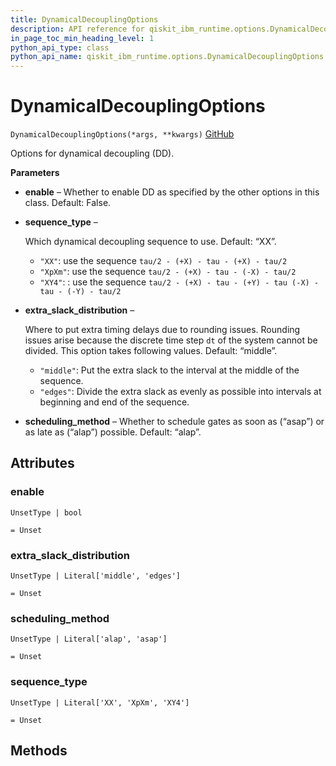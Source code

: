 ```yaml
---
title: DynamicalDecouplingOptions
description: API reference for qiskit_ibm_runtime.options.DynamicalDecouplingOptions
in_page_toc_min_heading_level: 1
python_api_type: class
python_api_name: qiskit_ibm_runtime.options.DynamicalDecouplingOptions
---
```


# DynamicalDecouplingOptions

<span id="qiskit_ibm_runtime.options.DynamicalDecouplingOptions" />

`DynamicalDecouplingOptions(*args, **kwargs)` [GitHub](https://github.com/Qiskit/qiskit-ibm-runtime/tree/stable/0.22/qiskit_ibm_runtime/options/dynamical_decoupling_options.py#L20-L50 "view source code")

Options for dynamical decoupling (DD).

**Parameters**

*   **enable** – Whether to enable DD as specified by the other options in this class. Default: False.

*   **sequence\_type** –

    Which dynamical decoupling sequence to use. Default: “XX”.

    *   `"XX"`: use the sequence `tau/2 - (+X) - tau - (+X) - tau/2`
    *   `"XpXm"`: use the sequence `tau/2 - (+X) - tau - (-X) - tau/2`
    *   `"XY4"`: : use the sequence `tau/2 - (+X) - tau - (+Y) - tau (-X) - tau - (-Y) - tau/2`

*   **extra\_slack\_distribution** –

    Where to put extra timing delays due to rounding issues. Rounding issues arise because the discrete time step `dt` of the system cannot be divided. This option takes following values. Default: “middle”.

    *   `"middle"`: Put the extra slack to the interval at the middle of the sequence.
    *   `"edges"`: Divide the extra slack as evenly as possible into intervals at beginning and end of the sequence.

*   **scheduling\_method** – Whether to schedule gates as soon as (“asap”) or as late as (“alap”) possible. Default: “alap”.

## Attributes

<span id="qiskit_ibm_runtime.options.DynamicalDecouplingOptions.enable" />

### enable

`UnsetType | bool`

`= Unset`

<span id="qiskit_ibm_runtime.options.DynamicalDecouplingOptions.extra_slack_distribution" />

### extra\_slack\_distribution

`UnsetType | Literal['middle', 'edges']`

`= Unset`

<span id="qiskit_ibm_runtime.options.DynamicalDecouplingOptions.scheduling_method" />

### scheduling\_method

`UnsetType | Literal['alap', 'asap']`

`= Unset`

<span id="qiskit_ibm_runtime.options.DynamicalDecouplingOptions.sequence_type" />

### sequence\_type

`UnsetType | Literal['XX', 'XpXm', 'XY4']`

`= Unset`

## Methods

